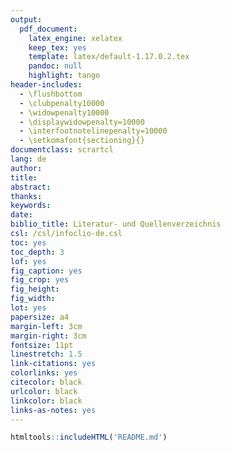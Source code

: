 ```yaml
---
output:
  pdf_document:
    latex_engine: xelatex
    keep_tex: yes
    template: latex/default-1.17.0.2.tex
    pandoc: null
    highlight: tango
header-includes:
  - \flushbottom
  - \clubpenalty10000
  - \widowpenalty10000
  - \displaywidowpenalty=10000
  - \interfootnotelinepenalty=10000
  - \setkomafont{sectioning}{}
documentclass: scrartcl
lang: de
author: 
title: 
abstract: 
thanks: 
keywords: 
date: 
biblio_title: Literatur- und Quellenverzeichnis
csl: /csl/infoclio-de.csl
toc: yes
toc_depth: 3
lof: yes
fig_caption: yes
fig_crop: yes
fig_height: 
fig_width: 
lot: yes
papersize: a4
margin-left: 3cm
margin-right: 3cm
fontsize: 11pt
linestretch: 1.5
link-citations: yes
colorlinks: yes
citecolor: black
urlcolor: black
linkcolor: black
links-as-notes: yes
---
```

```r
htmltools::includeHTML('README.md')
```

